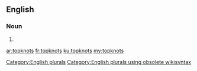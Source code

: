 ==English==

===Noun===
{{head|en}}

# {{plural of|topknot}}

[[Category:English plurals]][[Category:English plurals using obsolete wikisyntax]]

[[ar:topknots]]
[[fr:topknots]]
[[ku:topknots]]
[[my:topknots]]